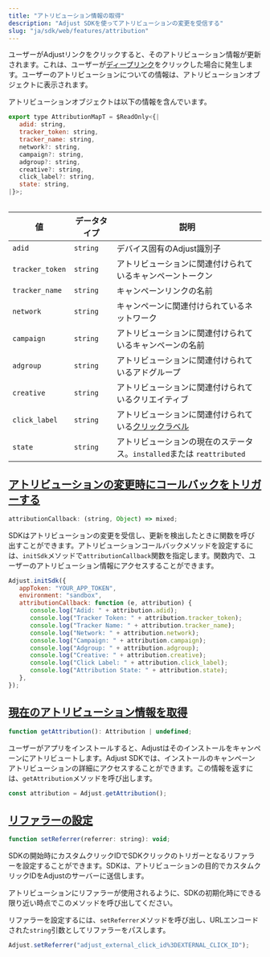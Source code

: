 ```yaml
---
title: "アトリビューション情報の取得"
description: "Adjust SDKを使ってアトリビューションの変更を受信する"
slug: "ja/sdk/web/features/attribution"
---
```


ユーザーがAdjustリンクをクリックすると、そのアトリビューション情報が更新されます。これは、ユーザーが[ディープリンク](https://help.adjust.com/ja/article/deep-links)をクリックした場合に発生します。ユーザーのアトリビューションについての情報は、アトリビューションオブジェクトに表示されます。

アトリビューションオブジェクトは以下の情報を含んでいます。

```js
export type AttributionMapT = $ReadOnly<{|
   adid: string,
   tracker_token: string,
   tracker_name: string,
   network?: string,
   campaign?: string,
   adgroup?: string,
   creative?: string,
   click_label?: string,
   state: string,
|}>;
```

<Table>

| 値              | データタイプ | 説明                                                                                                    |
| --------------- | ------------ | ------------------------------------------------------------------------------------------------------- |
| `adid`          | `string`     | デバイス固有のAdjust識別子                                                                              |
| `tracker_token` | `string`     | アトリビューションに関連付けられているキャンペーントークン                                              |
| `tracker_name`  | `string`     | キャンペーンリンクの名前                                                                                |
| `network`       | `string`     | キャンペーンに関連付けられているネットワーク                                                            |
| `campaign`      | `string`     | アトリビューションに関連付けられているキャンペーンの名前                                                |
| `adgroup`       | `string`     | アトリビューションに関連付けられているアドグループ                                                      |
| `creative`      | `string`     | アトリビューションに関連付けられているクリエイティブ                                                    |
| `click_label`   | `string`     | アトリビューションに関連付けられている[クリックラベル](https://help.adjust.com/ja/article/user-rewards) |
| `state`         | `string`     | アトリビューションの現在のステータス。`installed`または `reattributed`                                  |

</Table>

## [アトリビューションの変更時にコールバックをトリガーする](trigger-a-callback-when-attribution-changes)

```js
attributionCallback: (string, Object) => mixed;
```

SDKはアトリビューションの変更を受信し、更新を検出したときに関数を呼び出すことができます。アトリビューションコールバックメソッドを設定するには、`initSdk`メソッドで`attributionCallback`関数を指定します。関数内で、ユーザーのアトリビューション情報にアクセスすることができます。

```js
Adjust.initSdk({
   appToken: "YOUR_APP_TOKEN",
   environment: "sandbox",
   attributionCallback: function (e, attribution) {
      console.log("Adid: " + attribution.adid);
      console.log("Tracker Token: " + attribution.tracker_token);
      console.log("Tracker Name: " + attribution.tracker_name);
      console.log("Network: " + attribution.network);
      console.log("Campaign: " + attribution.campaign);
      console.log("Adgroup: " + attribution.adgroup);
      console.log("Creative: " + attribution.creative);
      console.log("Click Label: " + attribution.click_label);
      console.log("Attribution State: " + attribution.state);
   },
});
```

## [現在のアトリビューション情報を取得](get-current-attribution-information)

```js
function getAttribution(): Attribution | undefined;
```

ユーザーがアプリをインストールすると、Adjustはそのインストールをキャンペーンにアトリビュートします。Adjust SDKでは、インストールのキャンペーンアトリビューションの詳細にアクセスすることができます。この情報を返すには、`getAttribution`メソッドを呼び出します。

```js
const attribution = Adjust.getAttribution();
```

## [リファラーの設定](set-a-referrer)

```js
function setReferrer(referrer: string): void;
```

SDKの開始時にカスタムクリックIDでSDKクリックのトリガーとなるリファラーを設定することができます。SDKは、アトリビューションの目的でカスタムクリックIDをAdjustのサーバーに送信します。

<Callout type="important">

アトリビューションにリファラーが使用されるように、SDKの初期化時にできる限り近い時点でこのメソッドを呼び出してください。

</Callout>

リファラーを設定するには、`setReferrer`メソッドを呼び出し、URLエンコードされた`string`引数としてリファラーをパスします。

```js
Adjust.setReferrer("adjust_external_click_id%3DEXTERNAL_CLICK_ID");
```
